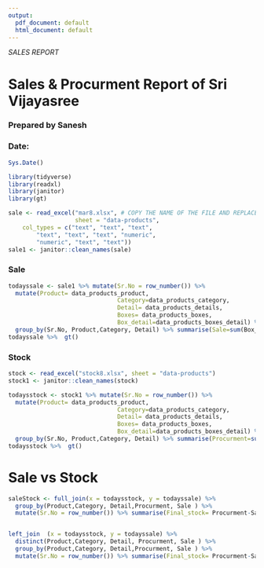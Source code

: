 ```yaml
---
output:
  pdf_document: default
  html_document: default
---
```


*SALES REPORT*  

# Sales & Procurment Report of Sri Vijayasree  

### Prepared by Sanesh  
### Date:
```r
Sys.Date()
```
```r
library(tidyverse)
library(readxl)
library(janitor)
library(gt)

sale <- read_excel("mar8.xlsx", # COPY THE NAME OF THE FILE AND REPLACE sale1
                   sheet = "data-products", 
    col_types = c("text", "text", "text", 
        "text", "text", "text", "numeric", 
        "numeric", "text", "text"))
sale1 <- janitor::clean_names(sale)
```
### Sale  
```r
todayssale <- sale1 %>% mutate(Sr.No = row_number()) %>% 
  mutate(Product= data_products_product,
                               Category=data_products_category, 
                               Detail= data_products_details,
                               Boxes= data_products_boxes,
                               Box_detail=data_products_boxes_detail) %>%  
  group_by(Sr.No, Product,Category, Detail) %>% summarise(Sale=sum(Box_detail), .groups = 'drop')
todayssale %>%  gt()
```
### Stock  

```r
stock <- read_excel("stock8.xlsx", sheet = "data-products")
stock1 <- janitor::clean_names(stock)
```

```r
todaysstock <- stock1 %>% mutate(Sr.No = row_number()) %>% 
  mutate(Product= data_products_product,
                               Category=data_products_category, 
                               Detail= data_products_details,
                               Boxes= data_products_boxes,
                               Box_detail=data_products_boxes_detail) %>%  
  group_by(Sr.No, Product,Category, Detail) %>% summarise(Procurment=sum(Box_detail), .groups = 'drop')
todaysstock %>%  gt()
```
# Sale vs Stock
```r
saleStock <- full_join(x = todaysstock, y = todayssale) %>% 
  group_by(Product,Category, Detail,Procurment, Sale ) %>% 
  mutate(Sr.No = row_number()) %>% summarise(Final_stock= Procurment-Sale)


left_join  (x = todaysstock, y = todayssale) %>% 
  distinct(Product,Category, Detail, Procurment, Sale ) %>% 
  group_by(Product,Category, Detail,Procurment, Sale ) %>% 
  mutate(Sr.No = row_number()) %>% summarise(Final_stock= Procurment-Sale)
  

```



